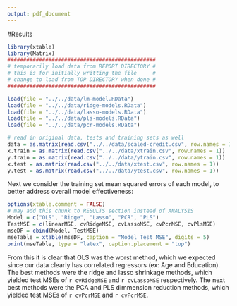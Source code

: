 ```yaml
---
output: pdf_document
---
```

#Results
```r
library(xtable)
library(Matrix)
###############################################
# temporarily load data from REPORT DIRECTORY #
# this is for initially writting the file     #
# change to load from TOP DIRECTORY when done #
###############################################

load(file = "../../data/lm-model.RData")
load(file = "../../data/ridge-models.RData")
load(file = "../../data/lasso-models.RData")
load(file = "../../data/pls-models.RData")
load(file = "../../data/pcr-models.RData")

# read in original data, tests and training sets as well
data = as.matrix(read.csv("../../data/scaled-credit.csv", row.names = 1))
x.train = as.matrix(read.csv("../../data/xtrain.csv", row.names = 1))
y.train = as.matrix(read.csv("../../data/ytrain.csv", row.names = 1))
x.test = as.matrix(read.csv("../../data/xtest.csv", row.names = 1))
y.test = as.matrix(read.csv("../../data/ytest.csv", row.names = 1))
```
Next we consider the training set mean squared errors of each model, to better address overall model effectiveness:
```r
options(xtable.comment = FALSE)
# may add this chunk to RESULTS section instead of ANALYSIS
Model = c("OLS", "Ridge", "Lasso", "PCR", "PLS")
TestMSE = c(linearMSE, cvRidgeMSE, cvLassoMSE, cvPcrMSE, cvPlsMSE)
mseDF = cbind(Model, TestMSE)
mseTable = xtable(mseDF, caption = "Model Test MSE", digits = 5)
print(mseTable, type = "latex", caption.placement = "top")
```

From this it is clear that OLS was the worst method, which we expected since our data clearly has correlated regressors (ex: Age and Education). The best methods were the ridge and lasso shrinkage methods, which yielded test MSEs of `r cvRidgeMSE` and `r cvLassoMSE` respectively. The next best methods were the PCA and PLS dimmension reduction methods, which yielded test MSEs of `r cvPcrMSE` and `r cvPcrMSE`.
